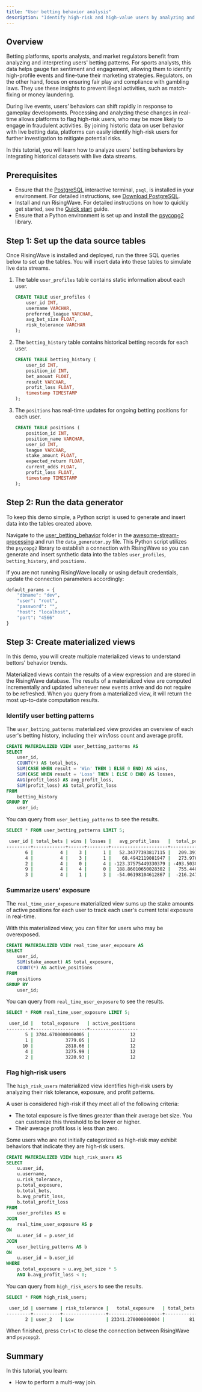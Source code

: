 ```yaml
---
title: "User betting behavior analysis"
description: "Identify high-risk and high-value users by analyzing and identifying trends in user betting patterns."
---
```


## Overview

Betting platforms, sports analysts, and market regulators benefit from analyzing and interpreting users' betting patterns.
For sports analysts, this data helps gauge fan sentiment and engagement, allowing them to identify high-profile events and fine-tune their marketing strategies.
Regulators, on the other hand, focus on ensuring fair play and compliance with gambling laws. They use these insights to prevent illegal activities, such as match-fixing or money laundering.

During live events, users’ behaviors can shift rapidly in response to gameplay developments.
Processing and analyzing these changes in real-time allows platforms to flag high-risk users, who may be more likely to engage in fraudulent activities.
By joining historic data on user behavior with live betting data, platforms can easily identify high-risk users for further investigation to mitigate potential risks.

In this tutorial, you will learn how to analyze users’ betting behaviors by integrating historical datasets with live data streams.

## Prerequisites

* Ensure that the [PostgreSQL](https://www.postgresql.org/docs/current/app-psql.html) interactive terminal, `psql`, is installed in your environment. For detailed instructions, see [Download PostgreSQL](https://www.postgresql.org/download/).
* Install and run RisingWave. For detailed instructions on how to quickly get started, see the [Quick start](/get-started/quickstart.mdx) guide.
* Ensure that a Python environment is set up and install the [psycopg2](https://pypi.org/project/psycopg2/) library. 

## Step 1: Set up the data source tables

Once RisingWave is installed and deployed, run the three SQL queries below to set up the tables. You will insert data into these tables to simulate live data streams.

1. The table `user_profiles` table contains static information about each user.

    ```sql
    CREATE TABLE user_profiles (
        user_id INT,
        username VARCHAR,
        preferred_league VARCHAR,
        avg_bet_size FLOAT,
        risk_tolerance VARCHAR
    );
    ```

2. The `betting_history` table contains historical betting records for each user.

    ```sql
    CREATE TABLE betting_history (
        user_id INT,
        position_id INT,
        bet_amount FLOAT,
        result VARCHAR,
        profit_loss FLOAT, 
        timestamp TIMESTAMP
    );
    ```

3. The `positions` has real-time updates for ongoing betting positions for each user.

    ```sql
    CREATE TABLE positions (
        position_id INT,
        position_name VARCHAR,
        user_id INT,
        league VARCHAR,
        stake_amount FLOAT,
        expected_return FLOAT,
        current_odds FLOAT,
        profit_loss FLOAT,
        timestamp TIMESTAMP
    );
    ```

## Step 2: Run the data generator

To keep this demo simple, a Python script is used to generate and insert data into the tables created above. 

Navigate to the [user_betting_behavior](https://github.com/risingwavelabs/awesome-stream-processing) folder in the [awesome-stream-processing](https://github.com/risingwavelabs/awesome-stream-processing) and run the `data_generator.py` file. This Python script utilizes the `psycopg2` library to establish a connection with RisingWave so you can generate and insert synthetic data into the tables `user_profiles`, `betting_history`, and `positions`. 

If you are not running RisingWave locally or using default credentials, update the connection parameters accordingly:

```python
default_params = {
    "dbname": "dev",
    "user": "root",
    "password": "",
    "host": "localhost",
    "port": "4566"
}
```

## Step 3: Create materialized views

In this demo, you will create multiple materialized views to understand bettors' behavior trends.

Materialized views contain the results of a view expression and are stored in the RisingWave database. The results of a materialized view are computed incrementally and updated whenever new events arrive and do not require to be refreshed. When you query from a materialized view, it will return the most up-to-date computation results.

### Identify user betting patterns

The `user_betting_patterns` materialized view provides an overview of each user's betting history, including their win/loss count and average profit.

```sql
CREATE MATERIALIZED VIEW user_betting_patterns AS
SELECT
    user_id,
    COUNT(*) AS total_bets,
    SUM(CASE WHEN result = 'Win' THEN 1 ELSE 0 END) AS wins,
    SUM(CASE WHEN result = 'Loss' THEN 1 ELSE 0 END) AS losses,
    AVG(profit_loss) AS avg_profit_loss,
    SUM(profit_loss) AS total_profit_loss
FROM
    betting_history
GROUP BY
    user_id;
```

You can query from `user_betting_patterns` to see the results. 

```sql
SELECT * FROM user_betting_patterns LIMIT 5;
```

```bash
 user_id | total_bets | wins | losses |   avg_profit_loss   |  total_profit_loss  
---------+------------+------+--------+---------------------+---------------------
       6 |          4 |    3 |      1 |   52.34777393817115 |   209.3910957526846
       4 |          4 |    3 |      1 |    68.4942119081947 |   273.9768476327788
       2 |          4 |    0 |      4 | -123.37575449330379 | -493.50301797321515
       9 |          4 |    4 |      0 |  188.86010650028302 |   755.4404260011321
       3 |          4 |    1 |      3 |  -54.06198104612867 |  -216.2479241845147
```

### Summarize users' exposure

The `real_time_user_exposure` materialized view sums up the stake amounts of active positions for each user to track each user's current total exposure in real-time.

With this materialized view, you can filter for users who may be overexposed.

```sql
CREATE MATERIALIZED VIEW real_time_user_exposure AS
SELECT
    user_id,
    SUM(stake_amount) AS total_exposure,
    COUNT(*) AS active_positions
FROM
    positions
GROUP BY
    user_id;
```

You can query from `real_time_user_exposure` to see the results. 

```sql
SELECT * FROM real_time_user_exposure LIMIT 5;
```
```bash
 user_id |   total_exposure   | active_positions 
---------+--------------------+------------------
       5 | 3784.6700000000005 |               12
       1 |            3779.05 |               12
      10 |            2818.66 |               12
       4 |            3275.99 |               12
       2 |            3220.93 |               12
```

### Flag high-risk users

The `high_risk_users` materialized view identifies high-risk users by analyzing their risk tolerance, exposure, and profit patterns. 

A user is considered high-risk if they meet all of the following criteria:
* The total exposure is five times greater than their average bet size. You can customize this threshold to be lower or higher.
* Their average profit loss is less than zero.

Some users who are not initially categorized as high-risk may exhibit behaviors that indicate they are high-risk users.

```sql
CREATE MATERIALIZED VIEW high_risk_users AS
SELECT
    u.user_id,
    u.username,
    u.risk_tolerance,
    p.total_exposure,
    b.total_bets,
    b.avg_profit_loss,
    b.total_profit_loss
FROM
    user_profiles AS u
JOIN
    real_time_user_exposure AS p
ON
    u.user_id = p.user_id
JOIN
    user_betting_patterns AS b
ON
    u.user_id = b.user_id
WHERE
    p.total_exposure > u.avg_bet_size * 5
    AND b.avg_profit_loss < 0;
```

You can query from `high_risk_users` to see the results.

```sql
SELECT * FROM high_risk_users;
```
```bash
 user_id | username | risk_tolerance |   total_exposure   | total_bets |   avg_profit_loss   |  total_profit_loss  
---------+----------+----------------+--------------------+------------+---------------------+---------------------
       2 | user_2   | Low            | 23341.270000000004 |         81 | -2.8318496459258133 | -229.37982131999087
```

When finished, press `Ctrl+C` to close the connection between RisingWave and `psycopg2`.

## Summary

In this tutorial, you learn:
- How to perform a multi-way join.
